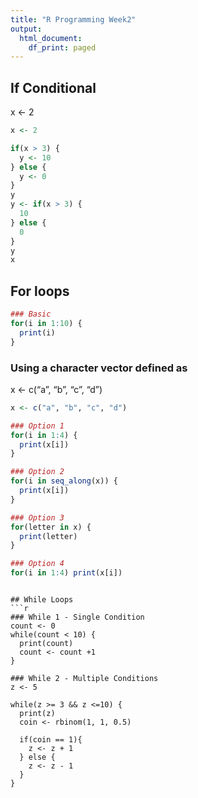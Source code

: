 ```yaml
---
title: "R Programming Week2"
output:
  html_document:
    df_print: paged
---
```


## If Conditional
x <- 2
```r
x <- 2
```

```r
if(x > 3) {
  y <- 10
} else {
  y <- 0
}
y
y <- if(x > 3) {
  10
} else {
  0
}
y
x
```

## For loops

```r
### Basic
for(i in 1:10) {
  print(i)
}
```

### Using a character vector defined as
x <- c("a", "b", "c", "d")

```r
x <- c("a", "b", "c", "d")
```


```r
### Option 1
for(i in 1:4) {
  print(x[i])
}

### Option 2
for(i in seq_along(x)) {
  print(x[i])
}

### Option 3
for(letter in x) {
  print(letter)
}

### Option 4
for(i in 1:4) print(x[i])
```

```

## While Loops
```r
### While 1 - Single Condition
count <- 0
while(count < 10) {
  print(count)
  count <- count +1
}

### While 2 - Multiple Conditions
z <- 5

while(z >= 3 && z <=10) {
  print(z)
  coin <- rbinom(1, 1, 0.5)
  
  if(coin == 1){
    z <- z + 1
  } else {
    z <- z - 1
  }
}
```






<!-- Add a new chunk by clicking the *Insert Chunk* button on the toolbar or by pressing *Ctrl+Alt+I*. -->

<!-- When you save the notebook, an HTML file containing the code and output will be saved alongside it (click the *Preview* button or press *Ctrl+Shift+K* to preview the HTML file). -->

<!-- The preview shows you a rendered HTML copy of the contents of the editor. Consequently, unlike *Knit*, *Preview* does not run any R code chunks. Instead, the output of the chunk when it was last run in the editor is displayed. -->
